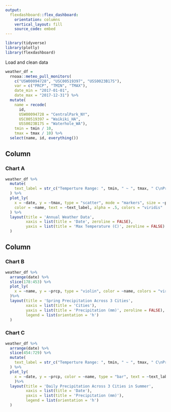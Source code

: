 ```yaml
---
output: 
  flexdashboard::flex_dashboard:
    orientation: columns
    vertical_layout: fill
    source_code: embed
---
```


```r
library(tidyverse)
library(plotly)
library(flexdashboard)
```

Load and clean data
```r
weather_df = 
  rnoaa::meteo_pull_monitors(
    c("USW00094728", "USC00519397", "USS0023B17S"),
    var = c("PRCP", "TMIN", "TMAX"), 
    date_min = "2017-01-01",
    date_max = "2017-12-31") %>%
  mutate(
    name = recode(
      id, 
      USW00094728 = "CentralPark_NY", 
      USC00519397 = "Waikiki_HA",
      USS0023B17S = "Waterhole_WA"),
    tmin = tmin / 10,
    tmax = tmax / 10) %>%
  select(name, id, everything())
```

Column {data-width=500}
-----------------------------------------------------------------------

### Chart A

```r
weather_df %>% 
  mutate(
    text_label = str_c("Temperture Range: ", tmin, " ~ ", tmax, " C\nPrecipitation: ", prcp, " mm")
  ) %>%
  plot_ly(
    x = ~date, y = ~tmax, type = "scatter", mode = "markers", size = ~prcp,
    color = ~name, text = ~text_label, alpha = .5, colors = "viridis"
  ) %>% 
  layout(title = 'Annual Weather Data',
         xaxis = list(title = 'Date', zeroline = FALSE),
         yaxis = list(title = 'Max Temperature (C)', zeroline = FALSE)
  )
```

Column {data-width=500}
-----------------------------------------------------------------------

### Chart B

```r
weather_df %>%
  arrange(date) %>% 
  slice(178:453) %>% 
  plot_ly(
    x = ~name, y = ~prcp, type = "violin", color = ~name, colors = "viridis"
  )%>% 
  layout(title = 'Spring Precipitation Across 3 Cities',
         xaxis = list(title = 'Cities'),
         yaxis = list(title = 'Precipitation (mm)', zeroline = FALSE),
         legend = list(orientation = 'h')
  )
```

### Chart C

```r
weather_df %>% 
  arrange(date) %>% 
  slice(454:729) %>% 
  mutate(
    text_label = str_c("Temperture Range: ", tmin, " ~ ", tmax, " C\nPrecipitation: ", prcp, " mm")
  ) %>%
  plot_ly(
    x = ~date, y = ~prcp, color = ~name, type = "bar", text = ~text_label, colors = "viridis"
    )%>% 
  layout(title = 'Daily Precipitation Across 3 Cities in Summer',
         xaxis = list(title = 'Date'),
         yaxis = list(title = 'Precipitation (mm)'),
         legend = list(orientation = 'h')
  )
```

